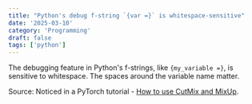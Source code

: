 ```yaml
---
title: "Python's debug f-string `{var =}` is whitespace-sensitive"
date: '2025-03-10'
category: 'Programming'
draft: false
tags: ['python']
---
```


The debugging feature in Python's f-strings, like `{my_variable =}`, is sensitive to whitespace. The spaces around the variable name matter.

Source: Noticed in a PyTorch tutorial - [How to use CutMix and MixUp](https://pytorch.org/vision/stable/auto_examples/transforms/plot_cutmix_mixup.html#after-the-dataloader).
